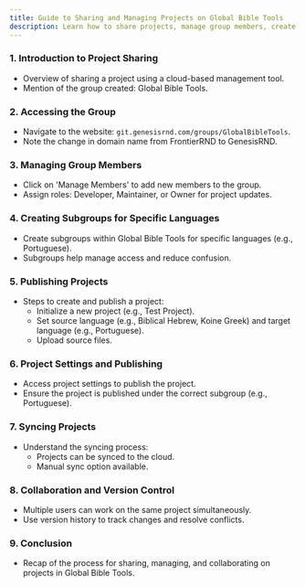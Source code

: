```yaml
---
title: Guide to Sharing and Managing Projects on Global Bible Tools
description: Learn how to share projects, manage group members, create subgroups, and collaborate effectively using Global Bible Tools
---
```


<LoomVideo videoId="856a46aeb4f04cb7b20f273639682314" timestamp={0} title="Guide to Sharing and Managing Projects on Global Bible Tools" />

### 1. Introduction to Project Sharing

- Overview of sharing a project using a cloud-based management tool.
- Mention of the group created: Global Bible Tools.

### 2. Accessing the Group

- Navigate to the website: `git.genesisrnd.com/groups/GlobalBibleTools`.
- Note the change in domain name from FrontierRND to GenesisRND.

### 3. Managing Group Members

- Click on 'Manage Members' to add new members to the group.
- Assign roles: Developer, Maintainer, or Owner for project updates.

### 4. Creating Subgroups for Specific Languages

- Create subgroups within Global Bible Tools for specific languages (e.g., Portuguese).
- Subgroups help manage access and reduce confusion.

### 5. Publishing Projects

- Steps to create and publish a project: 
  - Initialize a new project (e.g., Test Project).
  - Set source language (e.g., Biblical Hebrew, Koine Greek) and target language (e.g., Portuguese).
  - Upload source files.

### 6. Project Settings and Publishing

- Access project settings to publish the project.
- Ensure the project is published under the correct subgroup (e.g., Portuguese).

### 7. Syncing Projects

- Understand the syncing process: 
  - Projects can be synced to the cloud.
  - Manual sync option available.

### 8. Collaboration and Version Control

- Multiple users can work on the same project simultaneously.
- Use version history to track changes and resolve conflicts.

### 9. Conclusion

- Recap of the process for sharing, managing, and collaborating on projects in Global Bible Tools. 